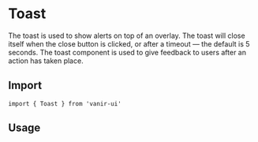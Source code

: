 
# Toast

The toast is used to show alerts on top of an overlay. The toast will close itself when the close button is clicked, or after a timeout — the default is 5 seconds. The toast component is used to give feedback to users after an action has taken place.

## Import

```tsx
import { Toast } from 'vanir-ui'
```

## Usage

<Example>
  <ToastComponent />
</Example>
